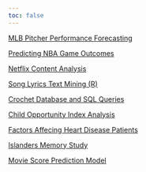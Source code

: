 ```yaml
---
toc: false
---
```


[MLB Pitcher Performance Forecasting](Predicting_and_Forecasting_MLB_War.pdf)

[Predicting NBA Game Outcomes](Predicting_NBA_Outcome.pdf)

[Netflix Content Analysis](Analyzing_Netflix_Data_with_Python.pdf)

[Song Lyrics Text Mining (R)](Lyrics_Through_the_Decades_Text_Mining_Analysis.pdf)

[Crochet Database and SQL Queries](Crochet_Database_and_SQL_Queries.pdf)

[Child Opportunity Index Analysis](https://educationgap.humspace.ucla.edu/)

[Factors Affecing Heart Disease Patients](Heart_Disease_Mortality.pdf)

[Islanders Memory Study](Methamphetamine_and_Dark_Chocolate_Affect_on_Memory.pdf)

[Movie Score Prediction Model](Predicting_Movie_Score.pdf)
















